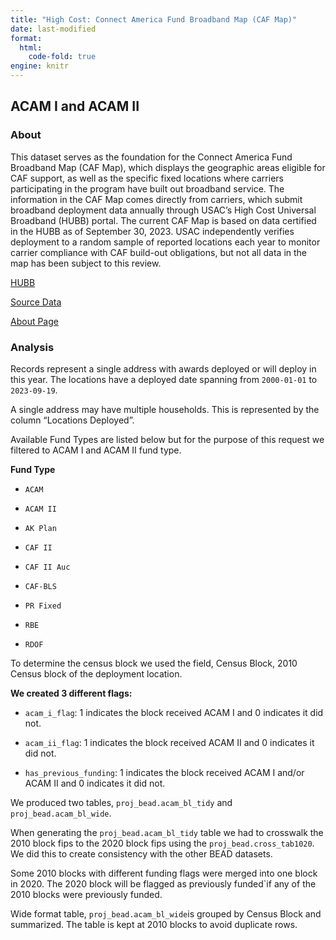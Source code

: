 ```yaml
---
title: "High Cost: Connect America Fund Broadband Map (CAF Map)"
date: last-modified
format: 
  html:
    code-fold: true
engine: knitr
---
```



## ACAM I and ACAM II

### About
This dataset serves as the foundation for the Connect America Fund Broadband Map (CAF Map), which displays the geographic areas eligible for CAF support, as well as the specific fixed locations where carriers participating in the program have built out broadband service. The information in the CAF Map comes directly from carriers, which submit broadband deployment data annually through USAC’s High Cost Universal Broadband (HUBB) portal. The current CAF Map is based on data certified in the HUBB as of September 30, 2023. USAC independently verifies deployment to a random sample of reported locations each year to monitor carrier compliance with CAF build-out obligations, but not all data in the map has been subject to this review.


 [HUBB](https://www.usac.org/high-cost/annual-requirements/submit-data-in-the-hubb/)

[Source Data](https://opendata.usac.org/High-Cost/High-Cost-Connect-America-Fund-Broadband-Map-CAF-M/r59r-rpip/data_preview)

[About Page](https://opendata.usac.org/High-Cost/High-Cost-Connect-America-Fund-Broadband-Map-CAF-M/r59r-rpip/about_data)

### Analysis

Records represent a single address with awards deployed or will deploy in this year. The locations have a deployed date spanning from `2000-01-01` to `2023-09-19`. 

A single address may have multiple households. This is represented by the column “Locations Deployed”.

Available Fund Types are listed below but for the purpose of this request we filtered to ACAM I and ACAM II fund type.

**Fund Type**

- `ACAM`

- `ACAM II`

- `AK Plan`

- `CAF II`

- `CAF II Auc`

- `CAF-BLS`

- `PR Fixed`

- `RBE`

- `RDOF`

To determine the census block we used the field, Census Block, 2010 Census block of the deployment location. 

**We created 3 different flags:**

- `acam_i_flag`: 1 indicates the block received ACAM I and 0 indicates it did not.

- `acam_ii_flag`: 1 indicates the block received ACAM II and 0 indicates it did not.

- `has_previous_funding`: 1 indicates the block received ACAM I and/or ACAM II and 0 indicates it did not.


We produced two tables, `proj_bead.acam_bl_tidy` and `proj_bead.acam_bl_wide`.

When generating the `proj_bead.acam_bl_tidy` table we had to crosswalk the 2010 block fips to the 2020 block fips using the `proj_bead.cross_tab1020`. We did this to create consistency with the other BEAD datasets.

Some 2010 blocks with different funding flags were merged into one block in 2020. The 2020 block will be flagged as previously funded`if any of the 2010 blocks were previously funded.

Wide format table, `proj_bead.acam_bl_wide`is grouped by Census Block and summarized. The table is kept at 2010 blocks to avoid duplicate rows.
